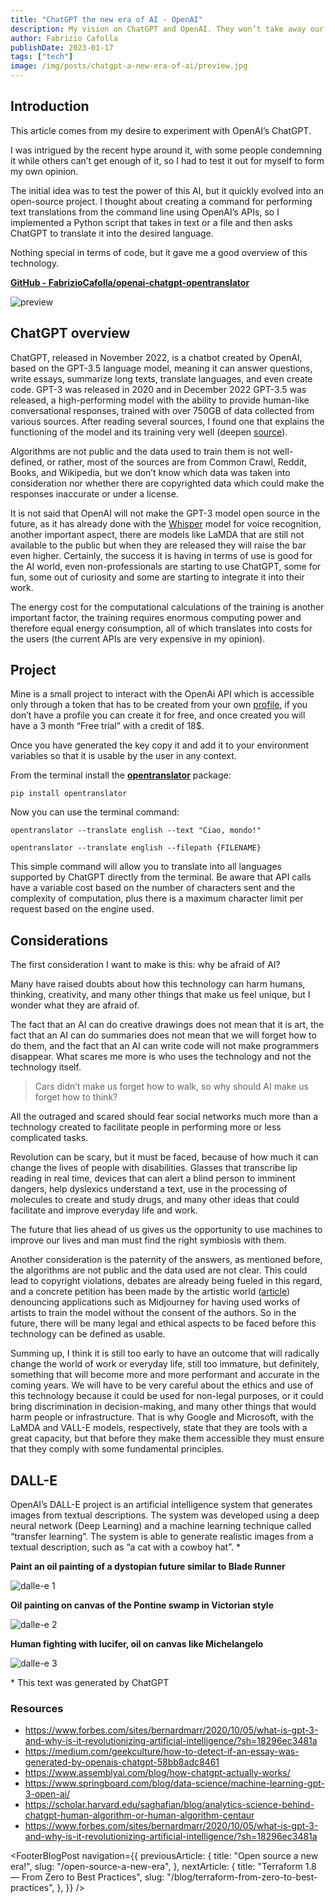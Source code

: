 ```yaml
---
title: "ChatGPT the new era of AI - OpenAI"
description: My vision on ChatGPT and OpenAI. They won’t take away our jobs, but rather they will help us to become more efficient and productive..
author: Fabrizio Cafolla
publishDate: 2023-01-17
tags: ["tech"]
image: /img/posts/chatgpt-a-new-era-of-ai/preview.jpg
---
```



## Introduction

This article comes from my desire to experiment with OpenAI’s ChatGPT.

I was intrigued by the recent hype around it, with some people condemning it while others can’t get enough of it, so I had to test it out for myself to form my own opinion.

The initial idea was to test the power of this AI, but it quickly evolved into an open-source project. I thought about creating a command for performing text translations from the command line using OpenAI’s APIs, so I implemented a Python script that takes in text or a file and then asks ChatGPT to translate it into the desired language.

Nothing special in terms of code, but it gave me a good overview of this technology.

[**GitHub - FabrizioCafolla/openai-chatgpt-opentranslator**](https://github.com/FabrizioCafolla/opentranslator)

![preview](/img/posts/chatgpt-a-new-era-of-ai/preview.jpg)

## ChatGPT overview

ChatGPT, released in November 2022, is a chatbot created by OpenAI, based on the GPT-3.5 language model, meaning it can answer questions, write essays, summarize long texts, translate languages, and even create code. GPT-3 was released in 2020 and in December 2022 GPT-3.5 was released, a high-performing model with the ability to provide human-like conversational responses, trained with over 750GB of data collected from various sources. After reading several sources, I found one that explains the functioning of the model and its training very well (deepen [source](https://www.assemblyai.com/blog/how-chatgpt-actually-works/)).

Algorithms are not public and the data used to train them is not well-defined, or rather, most of the sources are from Common Crawl, Reddit, Books, and Wikipedia, but we don’t know which data was taken into consideration nor whether there are copyrighted data which could make the responses inaccurate or under a license.

It is not said that OpenAI will not make the GPT-3 model open source in the future, as it has already done with the [Whisper](https://github.com/openai/whisper) model for voice recognition, another important aspect, there are models like LaMDA that are still not available to the public but when they are released they will raise the bar even higher. Certainly, the success it is having in terms of use is good for the AI world, even non-professionals are starting to use ChatGPT, some for fun, some out of curiosity and some are starting to integrate it into their work.

The energy cost for the computational calculations of the training is another important factor, the training requires enormous computing power and therefore equal energy consumption, all of which translates into costs for the users (the current APIs are very expensive in my opinion).

## Project

Mine is a small project to interact with the OpenAi API which is accessible only through a token that has to be created from your own [profile](https://beta.openai.com/account/api-keys), if you don’t have a profile you can create it for free, and once created you will have a 3 month “Free trial” with a credit of 18$.

Once you have generated the key copy it and add it to your environment variables so that it is usable by the user in any context.

From the terminal install the [**opentranslator**](https://github.com/FabrizioCafolla/opentranslator) package:

```
pip install opentranslator
```

Now you can use the terminal command:

```
opentranslator --translate english --text "Ciao, mondo!"

opentranslator --translate english --filepath {FILENAME}
```

This simple command will allow you to translate into all languages supported by ChatGPT directly from the terminal. Be aware that API calls have a variable cost based on the number of characters sent and the complexity of computation, plus there is a maximum character limit per request based on the engine used.

## Considerations

The first consideration I want to make is this: why be afraid of AI?

Many have raised doubts about how this technology can harm humans, thinking, creativity, and many other things that make us feel unique, but I wonder what they are afraid of.

The fact that an AI can do creative drawings does not mean that it is art, the fact that an AI can do summaries does not mean that we will forget how to do them, and the fact that an AI can write code will not make programmers disappear. What scares me more is who uses the technology and not the technology itself.

> Cars didn’t make us forget how to walk, so why should AI make us forget how to think?

All the outraged and scared should fear social networks much more than a technology created to facilitate people in performing more or less complicated tasks.

Revolution can be scary, but it must be faced, because of how much it can change the lives of people with disabilities. Glasses that transcribe lip reading in real time, devices that can alert a blind person to imminent dangers, help dyslexics understand a text, use in the processing of molecules to create and study drugs, and many other ideas that could facilitate and improve everyday life and work.

The future that lies ahead of us gives us the opportunity to use machines to improve our lives and man must find the right symbiosis with them.

Another consideration is the paternity of the answers, as mentioned before, the algorithms are not public and the data used are not clear. This could lead to copyright violations, debates are already being fueled in this regard, and a concrete petition has been made by the artistic world ([article](https://winbuzzer.com/2023/01/16/copyright-lawsuit-against-diffusion-and-midjounrey-led-by-same-team-battling-github-copilot-xcxwbn/)) denouncing applications such as Midjourney for having used works of artists to train the model without the consent of the authors. So in the future, there will be many legal and ethical aspects to be faced before this technology can be defined as usable.

Summing up, I think it is still too early to have an outcome that will radically change the world of work or everyday life, still too immature, but definitely, something that will become more and more performant and accurate in the coming years. We will have to be very careful about the ethics and use of this technology because it could be used for non-legal purposes, or it could bring discrimination in decision-making, and many other things that would harm people or infrastructure. That is why Google and Microsoft, with the LaMDA and VALL-E models, respectively, state that they are tools with a great capacity, but that before they make them accessible they must ensure that they comply with some fundamental principles.

## DALL-E

OpenAI’s DALL-E project is an artificial intelligence system that generates images from textual descriptions. The system was developed using a deep neural network (Deep Learning) and a machine learning technique called “transfer learning”. The system is able to generate realistic images from a textual description, such as “a cat with a cowboy hat”. \*

**Paint an oil painting of a dystopian future similar to Blade Runner**

![dalle-e 1](/img/posts/chatgpt-a-new-era-of-ai/dalle-1.jpg)

**Oil painting on canvas of the Pontine swamp in Victorian style**

![dalle-e 2](/img/posts/chatgpt-a-new-era-of-ai/dalle-2.jpg)

**Human fighting with lucifer, oil on canvas like Michelangelo**

![dalle-e 3](/img/posts/chatgpt-a-new-era-of-ai/dalle-3.jpg)

\* This text was generated by ChatGPT

### Resources

- https://www.forbes.com/sites/bernardmarr/2020/10/05/what-is-gpt-3-and-why-is-it-revolutionizing-artificial-intelligence/?sh=18296ec3481a
- https://medium.com/geekculture/how-to-detect-if-an-essay-was-generated-by-openais-chatgpt-58bb8adc8461
- https://www.assemblyai.com/blog/how-chatgpt-actually-works/
- https://www.springboard.com/blog/data-science/machine-learning-gpt-3-open-ai/
- https://scholar.harvard.edu/saghafian/blog/analytics-science-behind-chatgpt-human-algorithm-or-human-algorithm-centaur
- https://www.forbes.com/sites/bernardmarr/2020/10/05/what-is-gpt-3-and-why-is-it-revolutionizing-artificial-intelligence/?sh=18296ec3481a

<FooterBlogPost
  navigation={{
    previousArticle: {
      title: "Open source a new era!",
      slug: "/open-source-a-new-era",
    },
    nextArticle: {
      title: "Terraform 1.8 — From Zero to Best Practices",
      slug: "/blog/terraform-from-zero-to-best-practices",
    },
  }}
/>

